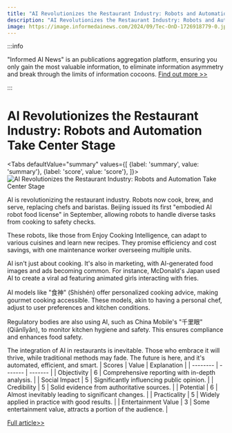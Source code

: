 ```yaml
---
title: "AI Revolutionizes the Restaurant Industry: Robots and Automation Take Center Stage"
description: "AI Revolutionizes the Restaurant Industry: Robots and Automation Take Center Stage"
image: https://image.informedainews.com/2024/09/Tec-OnD-1726918779-0.jpg
---
```



:::info

"Informed AI News" is an publications aggregation platform, ensuring you only gain the most valuable information, to eliminate information asymmetry and break through the limits of information cocoons.  [Find out more >>](/)

:::

# AI Revolutionizes the Restaurant Industry: Robots and Automation Take Center Stage


<Tabs
	defaultValue="summary"
	values={[
	{label: 'summary', value: 'summary'},
	{label: 'score', value: 'score'},
]}>
<TabItem value="summary">
<img
  src="https://image.informedainews.com/2024/09/Tec-OnD-1726918779-0.jpg"
  alt="AI Revolutionizes the Restaurant Industry: Robots and Automation Take Center Stage"
/>



AI is revolutionizing the restaurant industry. Robots now cook, brew, and serve, replacing chefs and baristas. Beijing issued its first "embodied AI robot food license" in September, allowing robots to handle diverse tasks from cooking to safety checks.

These robots, like those from Enjoy Cooking Intelligence, can adapt to various cuisines and learn new recipes. They promise efficiency and cost savings, with one maintenance worker overseeing multiple units.

AI isn't just about cooking. It's also in marketing, with AI-generated food images and ads becoming common. For instance, McDonald's Japan used AI to create a viral ad featuring animated girls interacting with fries.

AI models like "食神" (Shíshén) offer personalized cooking advice, making gourmet cooking accessible. These models, akin to having a personal chef, adjust to user preferences and kitchen conditions.

Regulatory bodies are also using AI, such as China Mobile's "千里眼" (Qiānlǐyǎn), to monitor kitchen hygiene and safety. This ensures compliance and enhances food safety.

The integration of AI in restaurants is inevitable. Those who embrace it will thrive, while traditional methods may fade. The future is here, and it's automated, efficient, and smart.
</TabItem>
<TabItem value="score">
	| Scores     | Value   | Explanation |
	| -------- | ------- | ------- |
	| Objectivity  | 6    | Comprehensive reporting with in-depth analysis.    |
	| Social Impact | 5     | Significantly influencing public opinion.    |
	| Credibility    | 5    | Solid evidence from authoritative sources.    |
	| Potential    | 6    | Almost inevitably leading to significant changes.    |
	| Practicality    | 5    | Widely applied in practice with good results.    |
	| Entertainment Value    | 3    | Some entertainment value, attracts a portion of the audience.    |
</TabItem>
</Tabs>

[Full article>>](https://www.36kr.com/p/2958309024669316)
